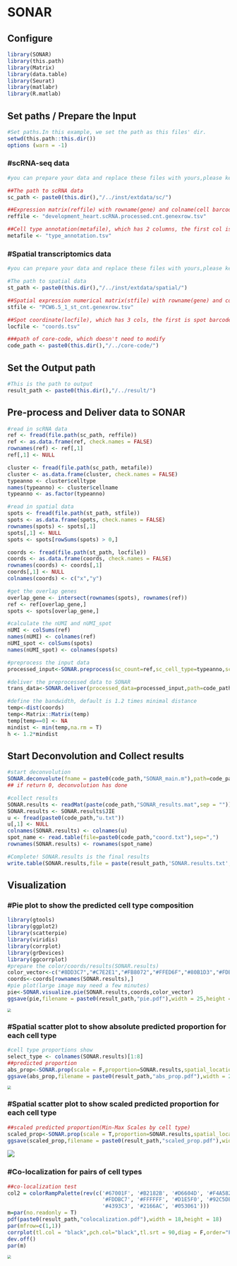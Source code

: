 # SONAR 

## Configure

```{r setup}
library(SONAR)
library(this.path)
library(Matrix)
library(data.table)
library(Seurat)
library(matlabr)
library(R.matlab)
```
## Set paths / Prepare the Input

```{r}
#Set paths.In this example, we set the path as this files' dir.
setwd(this.path::this.dir())
options (warn = -1)
```
### #scRNA-seq data
```{r,warning=FALSE}
#you can prepare your data and replace these files with yours,please keep the same format

##The path to scRNA data
sc_path <- paste0(this.dir(),"/../inst/extdata/sc/")

##Expression matrix(reffile) with rowname(gene) and colname(cell barcode)
reffile <- "development_heart.scRNA.processed.cnt.genexrow.tsv"

##Cell type annotation(metafile), which has 2 columns, the first col is cell barcode(same as colname in reffile), the second is cell type annotation. This file has header of colnames:"cellname","celltype"
metafile <- "type_annotation.tsv"
```
### #Spatial transcriptomics data
```{r,warning=FALSE}
#you can prepare your data and replace these files with yours,please keep the same format

#The path to spatial data
st_path <- paste0(this.dir(),"/../inst/extdata/spatial/")

##Spatial expression numerical matrix(stfile) with rowname(gene) and colname(spot barcodes)
stfile <- "PCW6.5_1_st_cnt.genexrow.tsv"

##Spot coordinate(locfile), which has 3 cols, the first is spot barcodes(same as colname in stfile), the second is x coord(numeric), the third is y coord(numeric). This file has header of colnames: "barcodes","xcoord","ycoord"
locfile <- "coords.tsv"

###path of core-code, which doesn't need to modify
code_path <- paste0(this.dir(),"/../core-code/")
```

## Set the Output path
```{r,warning=FALSE}
#This is the path to output
result_path <- paste0(this.dir(),"/../result/")
```
## Pre-process and Deliver data to SONAR

```{r,warning=FALSE}
#read in scRNA data
ref <- fread(file.path(sc_path, reffile))
ref <- as.data.frame(ref, check.names = FALSE)
rownames(ref) <- ref[,1]
ref[,1] <- NULL

cluster <- fread(file.path(sc_path, metafile))
cluster <- as.data.frame(cluster, check.names = FALSE)
typeanno <- cluster$celltype
names(typeanno) <- cluster$cellname
typeanno <- as.factor(typeanno)

#read in spatial data
spots <- fread(file.path(st_path, stfile))
spots <- as.data.frame(spots, check.names = FALSE)
rownames(spots) <- spots[,1]
spots[,1] <- NULL
spots <- spots[rowSums(spots) > 0,]

coords <- fread(file.path(st_path, locfile))
coords <- as.data.frame(coords, check.names = FALSE)
rownames(coords) <- coords[,1]
coords[,1] <- NULL
colnames(coords) <- c("x","y")

#get the overlap genes
overlap_gene <- intersect(rownames(spots), rownames(ref))
ref <- ref[overlap_gene,]
spots <- spots[overlap_gene,]

#calculate the nUMI and nUMI_spot
nUMI <- colSums(ref)
names(nUMI) <- colnames(ref)
nUMI_spot <- colSums(spots)
names(nUMI_spot) <- colnames(spots)

#preprocess the input data
processed_input<-SONAR.preprocess(sc_count=ref,sc_cell_type=typeanno,sc_nUMI=nUMI,sp_coords=coords,sp_count=spots,sp_nUMI=nUMI_spot,cores=8)

#deliver the preprocessed data to SONAR
trans_data<-SONAR.deliver(processed_data=processed_input,path=code_path)

#define the bandwidth, default is 1.2 times minimal distance
temp<-dist(coords)
temp<-Matrix::Matrix(temp)
temp[temp==0] <- NA
mindist <- min(temp,na.rm = T)
h <- 1.2*mindist
```
## Start Deconvolution and Collect results
```{r,warning=FALSE}
#start deconvolution
SONAR.deconvolute(fname = paste0(code_path,"SONAR_main.m"),path=code_path,h,wait = TRUE)
## if return 0, deconvolution has done

#collect results
SONAR.results <- readMat(paste(code_path,"SONAR_results.mat",sep = ""))
SONAR.results <- SONAR.results$JIE
u <- fread(paste0(code_path,"u.txt"))
u[,1] <- NULL
colnames(SONAR.results) <- colnames(u)
spot_name <- read.table(file=paste0(code_path,"coord.txt"),sep=",")
rownames(SONAR.results) <- rownames(spot_name)

#Complete! SONAR.results is the final results
write.table(SONAR.results,file = paste(result_path,'SONAR.results.txt',sep=""),sep = ",")

```

## Visualization

### #Pie plot to show the predicted cell type composition

```{r,warning=FALSE}
library(gtools)
library(ggplot2)
library(scatterpie)
library(viridis)
library(corrplot)
library(grDevices)
library(ggcorrplot)
#prepare the color/coords/results(SONAR.results)
color_vector<-c("#8DD3C7","#C7E2E1","#FB8072","#FFED6F","#80B1D3","#FDB462","#B3DE69","#FCCDE5","#D9D9D9","#BDB8D5","#CCEBC5","#D1C3D1","#A6CEE3","#1F78B4","PaleTurquoise","#6A3D9A","#1B9E77","#E41A1C","pink","#F781BF")
coords<-coords[rownames(SONAR.results),]
#pie plot(large image may need a few minutes)
pie<-SONAR.visualize.pie(SONAR.results,coords,color_vector)
ggsave(pie,filename = paste0(result_path,"pie.pdf"),width = 25,height = 25,units = "in")
```
<img src="C:\Users\LiuZY\AppData\Roaming\Typora\typora-user-images\image-20230414211507883.png" style="zoom: 50%;" />

### #Spatial scatter plot to show absolute predicted proportion for each cell type 

```{r,warning=FALSE}
#cell type proportions show
select_type <- colnames(SONAR.results)[1:8]
##predicted proportion
abs_prop<-SONAR.prop(scale = F,proportion=SONAR.results,spatial_location=coords,select_type=select_type,NumCols = 4)
ggsave(abs_prop,filename = paste0(result_path,"abs_prop.pdf"),width = 25,height = 25,units = "in")
```
<img src="C:\Users\LiuZY\AppData\Roaming\Typora\typora-user-images\image-20230414211707046.png" style="zoom:50%;" />

### #Spatial scatter plot to show scaled predicted proportion for each cell type 

```{r,warning=FALSE}
##scaled predicted proportion(Min-Max Scales by cell type)
scaled_prop<-SONAR.prop(scale = T,proportion=SONAR.results,spatial_location=coords,select_type=select_type,NumCols = 4,colors = turbo(20,alpha = 0.8))
ggsave(scaled_prop,filename = paste0(result_path,"scaled_prop.pdf"),width = 25,height = 25,units = "in")
```
![](C:\Users\LiuZY\AppData\Roaming\Typora\typora-user-images\image-20230414211811019.png)

### #Co-localization for pairs of cell types 

```{r,warning=FALSE}
##co-localization test
col2 = colorRampPalette(rev(c('#67001F', '#B2182B', '#D6604D', '#F4A582',
                              '#FDDBC7', '#FFFFFF', '#D1E5F0', '#92C5DE',
                              '#4393C3', '#2166AC', '#053061')))
m=par(no.readonly = T)
pdf(paste0(result_path,"colocalization.pdf"),width = 18,height = 18)
par(mfrow=c(1,1))
corrplot(tl.col = "black",pch.col="black",tl.srt = 90,diag = F,order="FPC",col=col2(200),corr =cor(SONAR.results,method="spearman"), p.mat = round(cor_pmat(SONAR.results,method = "spearman"),6),method = "circle",type = "lower",insig="label_sig",sig.level = c(.0001,.001, .01, .05),pch.cex = 1)
dev.off()
par(m)
```

<img src="C:\Users\LiuZY\AppData\Roaming\Typora\typora-user-images\image-20230414212945334.png" style="zoom:50%;" />
